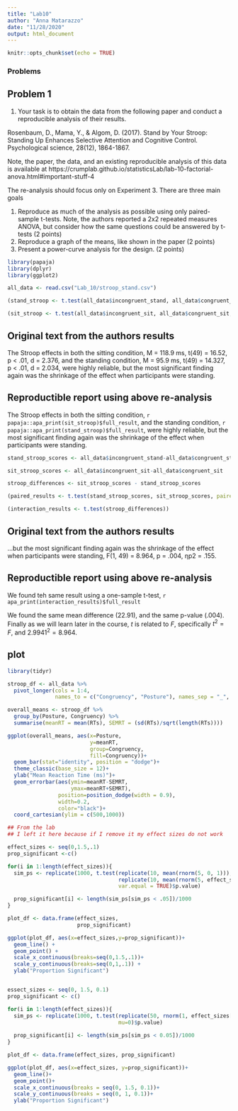 ```yaml
---
title: "Lab10"
author: "Anna Matarazzo"
date: "11/28/2020"
output: html_document
---
```


```r
knitr::opts_chunk$set(echo = TRUE)
```

### Problems

## Problem 1


1. Your task is to obtain the data from the following paper and conduct a reproducible analysis of their results.

Rosenbaum, D., Mama, Y., & Algom, D. (2017). Stand by Your Stroop: Standing Up Enhances Selective Attention and Cognitive Control. Psychological science, 28(12), 1864-1867.

Note, the paper, the data, and an existing reproducible analysis of this data is available at https://crumplab.github.io/statisticsLab/lab-10-factorial-anova.html#important-stuff-4

The re-analysis should focus only on Experiment 3. There are three main goals

1. Reproduce as much of the analysis as possible using only paired-sample t-tests. Note, the authors reported a 2x2 repeated measures ANOVA, but consider how the same questions could be answered by t-tests (2 points)
2. Reproduce a graph of the means, like shown in the paper (2 points)
3. Present a power-curve analysis for the design. (2 points)

```r

library(papaja)
library(dplyr)
library(ggplot2)

all_data <- read.csv("Lab_10/stroop_stand.csv")

(stand_stroop <- t.test(all_data$incongruent_stand, all_data$congruent_stand, paired = TRUE))

(sit_stroop <- t.test(all_data$incongruent_sit, all_data$congruent_sit, paired = TRUE))

```

## Original text from the authors results

The Stroop effects in both the sitting condition, M = 118.9 ms, t(49) = 16.52, p < .01, d = 2.376, and the standing condition, M = 95.9 ms, t(49) = 14.327, p < .01, d = 2.034, were highly reliable, but the most significant finding again was the shrinkage of the effect when participants were standing.


## Reproductible report using above re-analysis

The Stroop effects in both the sitting condition, `r papaja::apa_print(sit_stroop)$full_result`, and the standing condition, `r papaja::apa_print(stand_stroop)$full_result`, were highly reliable, but the most significant finding again was the shrinkage of the effect when participants were standing.


```r

stand_stroop_scores <- all_data$incongruent_stand-all_data$congruent_stand

sit_stroop_scores <- all_data$incongruent_sit-all_data$congruent_sit

stroop_differences <- sit_stroop_scores - stand_stroop_scores

(paired_results <- t.test(stand_stroop_scores, sit_stroop_scores, paired = TRUE)) 

(interaction_results <- t.test(stroop_differences))

```

## Original text from the authors results

...but the most significant finding again was the shrinkage of the effect when participants were standing, F(1, 49) = 8.964, p = .004, ηp2 = .155.

## Reproductible report using above re-analysis

We found teh same result using a one-sample t-test, `r apa_print(interaction_results)$full_result`

We found the same mean difference (22.91), and the same p-value (.004). Finally as we will learn later in the course, $t$ is related to $F$, specifically $t^2 = F$, and $2.9941^2 = 8.964$.

## plot


```r

library(tidyr)

stroop_df <- all_data %>%
  pivot_longer(cols = 1:4,
               names_to = c("Congruency", "Posture"), names_sep = "_", values_to = "RTs")

overall_means <- stroop_df %>%
  group_by(Posture, Congruency) %>%
  summarise(meanRT = mean(RTs), SEMRT = (sd(RTs)/sqrt(length(RTs))))

ggplot(overall_means, aes(x=Posture,
                          y=meanRT,
                          group=Congruency,
                          fill=Congruency))+
  geom_bar(stat="identity", position = "dodge")+
  theme_classic(base_size = 12)+
  ylab("Mean Reaction Time (ms)")+
  geom_errorbar(aes(ymin=meanRT-SEMRT,
                    ymax=meanRT+SEMRT),
                position=position_dodge(width = 0.9),
                width=0.2,
                color="black")+
  coord_cartesian(ylim = c(500,1000))


```




```r

## From the lab
## I left it here because if I remove it my effect sizes do not work

effect_sizes <- seq(0,1.5,.1)
prop_significant <-c()

for(i in 1:length(effect_sizes)){
  sim_ps <- replicate(1000, t.test(replicate(10, mean(rnorm(5, 0, 1))),
                                   replicate(10, mean(rnorm(5, effect_sizes[i], 1))),
                                   var.equal = TRUE)$p.value)

  prop_significant[i] <- length(sim_ps[sim_ps < .05])/1000
}

plot_df <- data.frame(effect_sizes,
                      prop_significant)

ggplot(plot_df, aes(x=effect_sizes,y=prop_significant))+
  geom_line() +
  geom_point() +
  scale_x_continuous(breaks=seq(0,1.5,.1))+
  scale_y_continuous(breaks=seq(0,1,.1)) +
  ylab("Proportion Significant")



```






```r

essect_sizes <- seq(0, 1.5, 0.1)
prop_significant <- c()

for(i in 1:length(effect_sizes)){
  sim_ps <- replicate(1000, t.test(replicate(50, rnorm(1, effect_sizes[i], 1)),
                                   mu=0)$p.value)
  
  prop_significant[i] <- length(sim_ps[sim_ps < 0.05])/1000
}

plot_df <- data.frame(effect_sizes, prop_significant)

ggplot(plot_df, aes(x=effect_sizes, y=prop_significant))+
  geom_line()+
  geom_point()+
  scale_x_continuous(breaks = seq(0, 1.5, 0.1))+
  scale_y_continuous(breaks = seq(0, 1, 0.1))+
  ylab("Proportion Significant")

```













